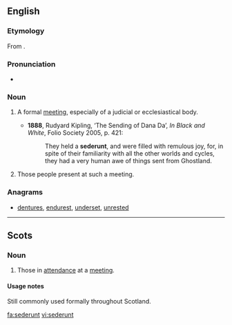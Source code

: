 ==English==
===Etymology===
From {{etyl|la}} {{term|sederunt||there were sitting|lang=la}}.

===Pronunciation===
*{{a|UK}} {{IPA|/sɪˈdɪəɹənt/}}

===Noun===
{{en-noun}}

# {{Scotland}} A formal [[meeting]], especially of a judicial or ecclesiastical body.
#*'''1888''', Rudyard Kipling, ‘The Sending of Dana Da’, ''In Black and White'', Folio Society 2005, p. 421:
#*:They held a '''sederunt''', and were filled with remulous joy, for, in spite of their familiarity with all the other worlds and cycles, they had a very human awe of things sent from Ghostland. <!-- Not 'tremulous'? -->
# {{Scotland}} Those people present at such a meeting.

===Anagrams===
* [[dentures#English|dentures]], [[endurest#English|endurest]], [[underset#English|underset]], [[unrested#English|unrested]]

----

==Scots==

===Noun===
{{sco-noun|-}}

# Those in [[attendance]] at a [[meeting]].

====Usage notes====

Still commonly used formally throughout Scotland.

[[fa:sederunt]]
[[vi:sederunt]]
